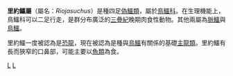 {{Automatic Taxobox
| taxon = Riojasuchus
| fossil_range = {{fossil_range|217|215}}[[三疊紀|三疊紀]]诺利阶
| image = Riojasuchus_BW.jpg
| image_width = 250px
| image_caption = 里約鱷的想像圖
| authority = [[約瑟·波拿巴|Bonaparte]], 1969年
| type_species = '''里約鱷<br>''Riojasuchus tenuisceps'''''
| type_species_authority = Bonaparte, 1969 
}}

'''里約鱷屬'''（屬名：''Riojasuchus''）是種四足[[偽鱷類|偽鱷類]]，屬於[[鳥鱷科|鳥鱷科]]。在生理機能上，鳥鱷科可以二足行走，是群分布廣泛的[[三疊紀|三疊紀]]晚期肉食性動物。其他兩屬為[[脈鱷|脈鱷]]與[[鳥鱷|鳥鱷]]。

里約鱷一度被認為是[[恐龍|恐龍]]，現在被認為是種與[[鳥鱷|鳥鱷]]有關係的基礎[[主龍類|主龍類]]。里約鱷有長而狹窄的口鼻部，可能主要以[[魚類|魚類]]為食。
{{偽鱷類|B.}}

{{Taxonbar|from=Q293237}}

[[Category:偽鱷類|L]]
[[Category:三疊紀爬行動物|L]]


{{Paleo-reptile-stub}}